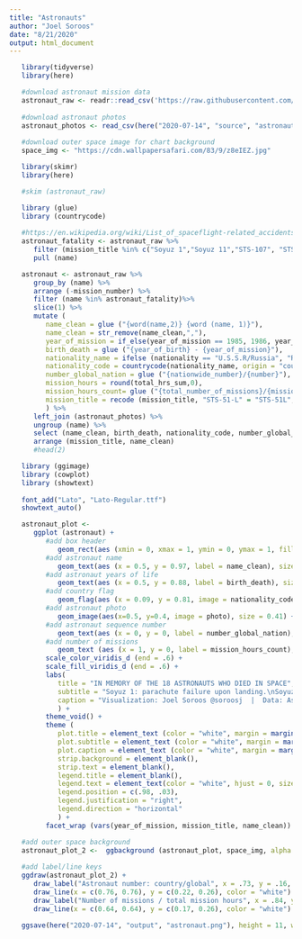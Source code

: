 ```yaml
---
title: "Astronauts"
author: "Joel Soroos"
date: "8/21/2020"
output: html_document
---
```



```r

   library(tidyverse)
   library(here)

   #download astronaut mission data
   astronaut_raw <- readr::read_csv('https://raw.githubusercontent.com/rfordatascience/tidytuesday/master/data/2020/2020-07-14/astronauts.csv')
   
   #download astronaut photos
   astronaut_photos <- read_csv(here("2020-07-14", "source", "astronaut photos.csv"))
   
   #download outer space image for chart background
   space_img <- "https://cdn.wallpapersafari.com/83/9/z8eIEZ.jpg"
```


```r

   library(skimr)
   library(here)

   #skim (astronaut_raw)
```


```r

   library (glue)
   library (countrycode)
   
   #https://en.wikipedia.org/wiki/List_of_spaceflight-related_accidents_and_incidents
   astronaut_fatality <- astronaut_raw %>%
      filter (mission_title %in% c("Soyuz 1","Soyuz 11","STS-107", "STS-51L","STS-51-L", "STS 51-L")) %>%
      pull (name)

   astronaut <- astronaut_raw %>%
      group_by (name) %>%
      arrange (-mission_number) %>%
      filter (name %in% astronaut_fatality)%>%
      slice(1) %>%
      mutate (
         name_clean = glue ("{word(name,2)} {word (name, 1)}"),
         name_clean = str_remove(name_clean,","),
         year_of_mission = if_else(year_of_mission == 1985, 1986, year_of_mission),
         birth_death = glue ("{year_of_birth} - {year_of_mission}"),
         nationality_name = ifelse (nationality == "U.S.S.R/Russia", "Russia",nationality),
         nationality_code = countrycode(nationality_name, origin = "country.name", destination = "iso2c"),
         number_global_nation = glue ("{nationwide_number}/{number}"),
         mission_hours = round(total_hrs_sum,0),
         mission_hours_count= glue ("{total_number_of_missions}/{mission_hours}"),
         mission_title = recode (mission_title, "STS-51-L" = "STS-51L", "STS 51-L" = "STS-51L")
         ) %>%
      left_join (astronaut_photos) %>%
      ungroup (name) %>%
      select (name_clean, birth_death, nationality_code, number_global_nation, mission_title, year_of_mission, mission_hours_count, photo) %>%
      arrange (mission_title, name_clean)
      #head(2)
```


```r

   library (ggimage)
   library (cowplot)
   library (showtext)
   
   font_add("Lato", "Lato-Regular.ttf")
   showtext_auto() 

   astronaut_plot <-
      ggplot (astronaut) +
         #add box header
            geom_rect(aes (xmin = 0, xmax = 1, ymin = 0, ymax = 1, fill = mission_title, color = mission_title), size = 4) +
         #add astronaut name
            geom_text(aes (x = 0.5, y = 0.97, label = name_clean), size = 6, hjust = 0.5, color = "white") +
         #add astronaut years of life
            geom_text(aes (x = 0.5, y = 0.88, label = birth_death), size = 6, hjust = 0.5, vjust = 1, color = "white") +
         #add country flag
            geom_flag(aes (x = 0.09, y = 0.81, image = nationality_code), size = 0.17, hjust = 0.5) +
         #add astronaut photo
            geom_image(aes(x=0.5, y=0.4, image = photo), size = 0.41) +
         #add astronaut sequence number
            geom_text(aes (x = 0, y = 0, label = number_global_nation), size = 5, hjust = 0, vjust = 0, color = "white", family = "Lato") +
         #add number of missions
            geom_text (aes (x = 1, y = 0, label = mission_hours_count), size = 5, hjust = 1, vjust = 0, color = "white", family = "Lato") +
         scale_color_viridis_d (end = .6) +
         scale_fill_viridis_d (end = .6) +
         labs(
            title = "IN MEMORY OF THE 18 ASTRONAUTS WHO DIED IN SPACE",
            subtitle = "Soyuz 1: parachute failure upon landing.\nSoyuz 11: suffocation due to a faulty valve during landing.\nSTS-107: Space Shuttle Challenger destroyed 73 seconds after lift-off due to failed O-ring seal.\nSTS-51L: Space Shuttle Columbia broke apart during rentry due to thermal protection system damage.",
            caption = "Visualization: Joel Soroos @soroosj  |  Data: Astronaut Database, Wikipedia"
            ) +
         theme_void() +
         theme (
            plot.title = element_text (color = "white", margin = margin(0,0,5,0), hjust = 0.5, size = 29, family = "Lato"),
            plot.subtitle = element_text (color = "white", margin = margin(0,0,37,0), hjust = 0.5, size = 14, family = "Lato"),
            plot.caption = element_text (color = "white", margin = margin(36,0,3,0), hjust = 0.5, size = 11, family = "Lato"),
            strip.background = element_blank(),
            strip.text = element_blank(),
            legend.title = element_blank(),
            legend.text = element_text(color = "white", hjust = 0, size = 13, family = "Lato"),
            legend.position = c(.98, .03),
            legend.justification = "right",
            legend.direction = "horizontal"
            ) +
         facet_wrap (vars(year_of_mission, mission_title, name_clean)) 

   #add outer space background
   astronaut_plot_2 <-  ggbackground (astronaut_plot, space_img, alpha = 0.2)
      
   #add label/line keys
   ggdraw(astronaut_plot_2) +
      draw_label("Astronaut number: country/global", x = .73, y = .16, color = "white") +
      draw_line(x = c(0.76, 0.76), y = c(0.22, 0.26), color = "white") +
      draw_label("Number of missions / total mission hours", x = .84, y = .21, color = "white") +
      draw_line(x = c(0.64, 0.64), y = c(0.17, 0.26), color = "white")
   
   ggsave(here("2020-07-14", "output", "astronaut.png"), height = 11, width = 12)
```